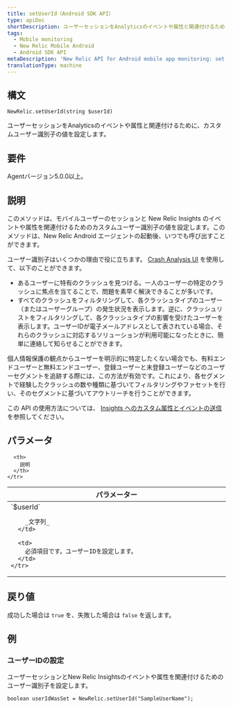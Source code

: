 ```yaml
---
title: setUserId（Android SDK API）
type: apiDoc
shortDescription: ユーザーセッションをAnalyticsのイベントや属性と関連付けるために、カスタムユーザー識別子の値を設定します。
tags:
  - Mobile monitoring
  - New Relic Mobile Android
  - Android SDK API
metaDescription: 'New Relic API for Android mobile app monitoring: set user ID to associate sessions with events and attributes.'
translationType: machine
---
```


## 構文

```
NewRelic.setUserId(string $userId)
```

ユーザーセッションをAnalyticsのイベントや属性と関連付けるために、カスタムユーザー識別子の値を設定します。

## 要件

Agentバージョン5.0.0以上。

## 説明

このメソッドは、モバイルユーザーのセッションと New Relic Insights のイベントや属性を関連付けるためのカスタムユーザー識別子の値を設定します。このメソッドは、New Relic Android エージェントの起動後、いつでも呼び出すことができます。

ユーザー識別子はいくつかの理由で役に立ちます。 [Crash Analysis UI](/docs/mobile-monitoring/mobile-monitoring-ui/crashes/crash-analysis-group-filter-your-crashes) を使用して、以下のことができます。

* あるユーザーに特有のクラッシュを見つける。一人のユーザーの特定のクラッシュに焦点を当てることで、問題を素早く解決できることが多いです。
* すべてのクラッシュをフィルタリングして、各クラッシュタイプのユーザー（またはユーザーグループ）の発生状況を表示します。逆に、クラッシュリストをフィルタリングして、各クラッシュタイプの影響を受けたユーザーを表示します。ユーザーIDが電子メールアドレスとして表されている場合、それらのクラッシュに対応するソリューションが利用可能になったときに、簡単に連絡して知らせることができます。

個人情報保護の観点からユーザーを明示的に特定したくない場合でも、有料エンドユーザーと無料エンドユーザー、登録ユーザーと未登録ユーザーなどのユーザーセグメントを追跡する際には、この方法が有効です。これにより、各セグメントで経験したクラッシュの数や種類に基づいてフィルタリングやファセットを行い、そのセグメントに基づいてアウトリーチを行うことができます。

この API の使用方法については、 [Insights へのカスタム属性とイベントの送信](/docs/mobile-monitoring/new-relic-mobile-android/install-configure/work-android-sdk-api#attributes-events-insights) を参照してください。

## パラメータ

<table>
  <thead>
    <tr>
      <th width="25%">
        パラメーター
      </th>

      <th>
        説明
      </th>
    </tr>
  </thead>

  <tbody>
    <tr>
      <td>
        `$userId`

        _文字列_
      </td>

      <td>
        必須項目です。ユーザーIDを設定します。
      </td>
    </tr>
  </tbody>
</table>

## 戻り値

成功した場合は `true` を、失敗した場合は `false` を返します。

## 例

### ユーザーIDの設定

ユーザーセッションとNew Relic Insightsのイベントや属性を関連付けるためのユーザー識別子を設定します。

```
boolean userIdWasSet = NewRelic.setUserId("SampleUserName");
```
